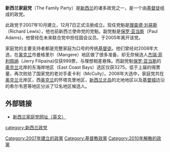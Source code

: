 {{Unreferenced|time=2020-12-22T08:04:44+00:00}}
{{Infobox political party |
 |name = 家庭黨
 |name_maori         =
 |party_logo         = 
 |leader             = 理查德·刘易斯
 |foundation         = {{Start date|2007|12|17|df=y}}
 |dissolution        = {{End date|2010|04|29|df=y}}
 |ideology           = 基督教為基礎的[[社會保守主義|社會保守主義]]
 |international      =
 |colours            = 黑色、黃色
 |colorcode          = black
 |headquarters       = 
 |website            =
}}
'''新西兰家庭党'''（The Family Party）是[[新西兰|新西兰]]的诸多政党之一，是一个由[[基督徒|基督徒]]组成的政党。

此政党于2007年10月建立，12月7日正式注册成立。现任党魁是[[理查德·刘易斯|理查德·刘易斯]]（Richard Lewis），他也前新西兰使命党的党魁。副党魁是[[保罗·亚当斯|保罗·亚当斯]]（Paul Adams)，他曾经在未来联合党中担任国会议员。于2005年离开该党。

家庭党的主要支持者都是完整家庭为口号的传统[[基督徒|基督徒]]。他们曾经对2008年大选，在[[奥克兰|奥克兰]]市曼格里尔（Mangere）地区做了很多准备，却无奈候选人[[杰瑞·菲利佩纳|杰瑞·菲利佩纳]]（Jerry Filipaina)仅获999票，与理想相差悬殊。而副党魁[[保罗·亚当斯|保罗·亚当斯]]的[[奥克兰|奥克兰]]北岸的东海岸地区（East Coast Bays）选区仅获3275，低于上届的得票量，再次败给了国家党的老对手麦卡利（McCully）。2008年大选中，家庭党共在[[奥克兰|奥克兰]]北岸区，西[[奥克兰|奥克兰]]的怀塔克里地区，[[新西兰北岛|新西兰北岛]]的北地地区以及[[基督城|基督城]]边沿的希尔韦恩等地区分派了12名地区候选人。

==外部链接==
*[https://web.archive.org/web/20081118194020/http://www.familyparty.org.nz/ 新西兰家庭党网址（英文）]

[[category:新西兰政党|category:新西兰政党]]
[[Category:2007年建立的政黨|Category:2007年建立的政黨]]
[[Category:基督教政黨|Category:基督教政黨]]
[[Category:2010年解散的政黨|Category:2010年解散的政黨]]